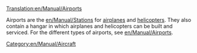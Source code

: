 [[Translation:en/Manual/Airports]]
[[Category:en/Manual/Aircraft]]

Airports are the [[en/Manual/Stations]] for [[en/Manual/Aircraft#aircraft|airplanes]] and [[en/Manual/Aircraft#helicopters|helicopters]]. They also contain a hangar in which airplanes and helicopters can be built and serviced. For the different types of airports, see [[en/Manual/Airports]].